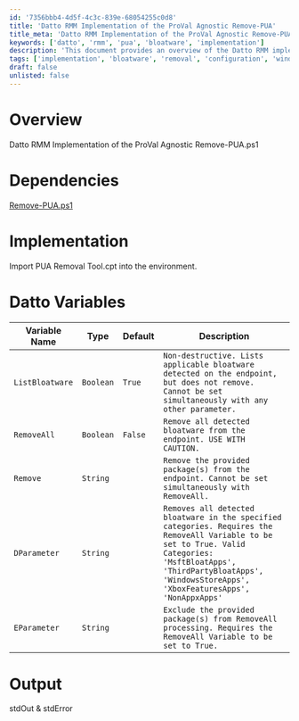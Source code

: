 ```yaml
---
id: '7356bbb4-4d5f-4c3c-839e-68054255c0d8'
title: 'Datto RMM Implementation of the ProVal Agnostic Remove-PUA'
title_meta: 'Datto RMM Implementation of the ProVal Agnostic Remove-PUA'
keywords: ['datto', 'rmm', 'pua', 'bloatware', 'implementation']
description: 'This document provides an overview of the Datto RMM implementation of the ProVal Agnostic Remove-PUA script, detailing its dependencies, implementation steps, and configuration variables for effective bloatware removal.'
tags: ['implementation', 'bloatware', 'removal', 'configuration', 'windows']
draft: false
unlisted: false
---
```

# Overview
Datto RMM Implementation of the ProVal Agnostic Remove-PUA.ps1

# Dependencies
[Remove-PUA.ps1](https://proval.itglue.com/5078775/docs/9434539)

# Implementation
Import PUA Removal Tool.cpt into the environment.

# Datto Variables

| Variable Name      | Type     | Default | Description                                                                                                                                                              |
|--------------------|----------|---------|--------------------------------------------------------------------------------------------------------------------------------------------------------------------------|
| `ListBloatware`    | `Boolean`| `True`  | `Non-destructive. Lists applicable bloatware detected on the endpoint, but does not remove. Cannot be set simultaneously with any other parameter.`                     |
| `RemoveAll`        | `Boolean`| `False` | `Remove all detected bloatware from the endpoint. USE WITH CAUTION.`                                                                                                   |
| `Remove`           | `String` |         | `Remove the provided package(s) from the endpoint. Cannot be set simultaneously with RemoveAll.`                                                                        |
| `DParameter`       | `String` |         | `Removes all detected bloatware in the specified categories. Requires the RemoveAll Variable to be set to True. Valid Categories: 'MsftBloatApps', 'ThirdPartyBloatApps', 'WindowsStoreApps', 'XboxFeaturesApps', 'NonAppxApps'` |
| `EParameter`       | `String` |         | `Exclude the provided package(s) from RemoveAll processing. Requires the RemoveAll Variable to be set to True.`                                                        |

# Output
stdOut & stdError











